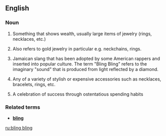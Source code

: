 ==English==

===Noun===
{{wikipedia}}
{{en-noun|sg=[[bling]] bling|-}}

# {{context|slang}} Something that shows wealth, usually large items of jewelry (rings, necklaces, etc.)
# {{context|slang}} Also refers to gold jewelry in particular e.g. neckchains, rings.
# {{context|slang}} Jamaican slang that has been adopted by some American rappers and inserted into popular culture.  The term "Bling Bling" refers to the imaginary "sound" that is produced from light reflected by a diamond.
# {{context|slang}} Any of a variety of stylish or expensive accessories such as necklaces, bracelets, rings, etc.
# {{context|slang}} A celebration of success through ostentatious spending habits

===Related terms===
*'''[[bling]]'''

[[ru:bling bling]]